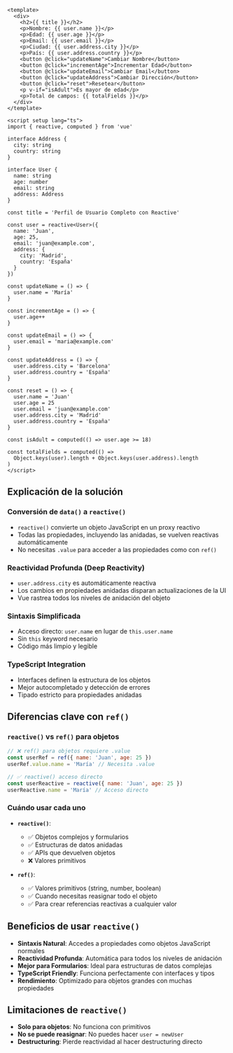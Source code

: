 ```vue
<template>
  <div>
    <h2>{{ title }}</h2>
    <p>Nombre: {{ user.name }}</p>
    <p>Edad: {{ user.age }}</p>
    <p>Email: {{ user.email }}</p>
    <p>Ciudad: {{ user.address.city }}</p>
    <p>País: {{ user.address.country }}</p>
    <button @click="updateName">Cambiar Nombre</button>
    <button @click="incrementAge">Incrementar Edad</button>
    <button @click="updateEmail">Cambiar Email</button>
    <button @click="updateAddress">Cambiar Dirección</button>
    <button @click="reset">Resetear</button>
    <p v-if="isAdult">Es mayor de edad</p>
    <p>Total de campos: {{ totalFields }}</p>
  </div>
</template>

<script setup lang="ts">
import { reactive, computed } from 'vue'

interface Address {
  city: string
  country: string
}

interface User {
  name: string
  age: number
  email: string
  address: Address
}

const title = 'Perfil de Usuario Completo con Reactive'

const user = reactive<User>({
  name: 'Juan',
  age: 25,
  email: 'juan@example.com',
  address: {
    city: 'Madrid',
    country: 'España'
  }
})

const updateName = () => {
  user.name = 'María'
}

const incrementAge = () => {
  user.age++
}

const updateEmail = () => {
  user.email = 'maria@example.com'
}

const updateAddress = () => {
  user.address.city = 'Barcelona'
  user.address.country = 'España'
}

const reset = () => {
  user.name = 'Juan'
  user.age = 25
  user.email = 'juan@example.com'
  user.address.city = 'Madrid'
  user.address.country = 'España'
}

const isAdult = computed(() => user.age >= 18)

const totalFields = computed(() =>
  Object.keys(user).length + Object.keys(user.address).length
)
</script>
```

## Explicación de la solución

### Conversión de `data()` a `reactive()`
- `reactive()` convierte un objeto JavaScript en un proxy reactivo
- Todas las propiedades, incluyendo las anidadas, se vuelven reactivas automáticamente
- No necesitas `.value` para acceder a las propiedades como con `ref()`

### Reactividad Profunda (Deep Reactivity)
- `user.address.city` es automáticamente reactiva
- Los cambios en propiedades anidadas disparan actualizaciones de la UI
- Vue rastrea todos los niveles de anidación del objeto

### Sintaxis Simplificada
- Acceso directo: `user.name` en lugar de `this.user.name`
- Sin `this` keyword necesario
- Código más limpio y legible

### TypeScript Integration
- Interfaces definen la estructura de los objetos
- Mejor autocompletado y detección de errores
- Tipado estricto para propiedades anidadas

## Diferencias clave con `ref()`

### `reactive()` vs `ref()` para objetos

```javascript
// ❌ ref() para objetos requiere .value
const userRef = ref({ name: 'Juan', age: 25 })
userRef.value.name = 'María' // Necesita .value

// ✅ reactive() acceso directo
const userReactive = reactive({ name: 'Juan', age: 25 })
userReactive.name = 'María' // Acceso directo
```

### Cuándo usar cada uno

- **`reactive()`**:
  - ✅ Objetos complejos y formularios
  - ✅ Estructuras de datos anidadas
  - ✅ APIs que devuelven objetos
  - ❌ Valores primitivos

- **`ref()`**:
  - ✅ Valores primitivos (string, number, boolean)
  - ✅ Cuando necesitas reasignar todo el objeto
  - ✅ Para crear referencias reactivas a cualquier valor

## Beneficios de usar `reactive()`

- **Sintaxis Natural**: Accedes a propiedades como objetos JavaScript normales
- **Reactividad Profunda**: Automática para todos los niveles de anidación
- **Mejor para Formularios**: Ideal para estructuras de datos complejas
- **TypeScript Friendly**: Funciona perfectamente con interfaces y tipos
- **Rendimiento**: Optimizado para objetos grandes con muchas propiedades

## Limitaciones de `reactive()`

- **Solo para objetos**: No funciona con primitivos
- **No se puede reasignar**: No puedes hacer `user = newUser`
- **Destructuring**: Pierde reactividad al hacer destructuring directo
